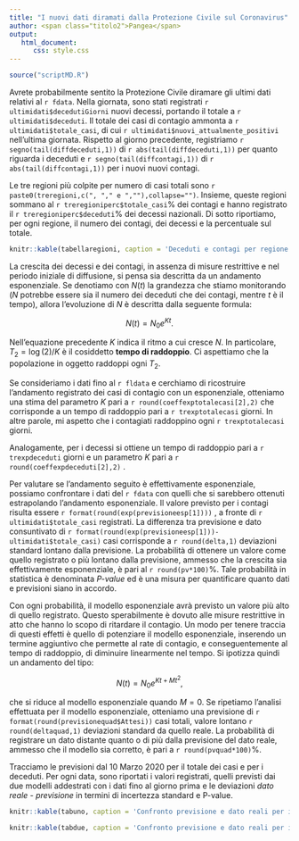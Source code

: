 ```yaml
---
title: "I nuovi dati diramati dalla Protezione Civile sul Coronavirus"
author: <span class="titolo2">Pangea</span>
output: 
   html_document:
      css: style.css
---
```

```r
source("scriptMD.R")
```


Avrete probabilmente sentito la Protezione Civile diramare gli ultimi dati relativi al <span class="myclass">`r fdata`</span>. Nella giornata, sono stati registrati <span class="myclass">`r ultimidati$decedutiGiorni`</span> nuovi decessi, portando il totale a <span class="myclass">`r ultimidati$deceduti`</span>. Il totale dei casi di contagio ammonta a <span class="myclass">`r ultimidati$totale_casi`</span>, di cui <span class="myclass">`r ultimidati$nuovi_attualmente_positivi`</span> nell'ultima giornata. Rispetto al giorno precedente, registriamo <span class="myclass">`r segno(tail(diffdeceduti,1))`</span> di <span class="myclass">`r abs(tail(diffdeceduti,1))`</span> per quanto riguarda i deceduti e <span class="myclass">`r segno(tail(diffcontagi,1))`</span> di <span class="myclass">`r abs(tail(diffcontagi,1))`</span> per i nuovi nuovi contagi. 


Le tre regioni più colpite per numero di casi totali sono <span class="myclass">`r paste0(treregioni,c(", "," e ",""),collapse="")`</span>. Insieme, queste regioni sommano al <span class="myclass">`r treregioniperc$totale_casi`%</span> dei contagi e hanno registrato il <span class="myclass">`r treregioniperc$deceduti`%</span> dei decessi nazionali. Di sotto riportiamo, per ogni regione, il numero dei contagi, dei decessi e la percentuale sul totale.

```r
knitr::kable(tabellaregioni, caption = 'Deceduti e contagi per regione')
```

La crescita dei decessi e dei contagi, in assenza di misure restrittive e nel periodo iniziale di diffusione, si pensa sia descritta da un andamento esponenziale. Se denotiamo con $N(t)$ la grandezza che stiamo monitorando ($N$ potrebbe essere sia il numero dei deceduti che dei contagi, mentre $t$ è il tempo), allora l'evoluzione di $N$ è descritta dalla seguente formula:

$$
N(t) = N_0e^{Kt}.
$$


Nell'equazione precedente $K$ indica il ritmo a cui cresce $N$. In particolare, $T_2 = \log(2)/K$ è  il cosiddetto **tempo di raddoppio**. Ci aspettiamo che la popolazione in oggetto raddoppi ogni $T_2$. 

Se consideriamo i dati fino al <span class="myclass">`r fldata`</span> e cerchiamo di ricostruire l'andamento registrato dei casi di contagio con un esponenziale, otteniamo una stima del parametro $K$ pari a <span class="myclass">`r round(coeffexptotalecasi[2],2)`</span> che corrisponde a un tempo di raddoppio pari a <span class="myclass">`r trexptotalecasi `</span> giorni. In altre parole, mi aspetto che i contagiati raddoppino ogni <span class="myclass">`r trexptotalecasi`</span> giorni. 

Analogamente, per i decessi si ottiene un tempo di raddoppio pari a <span class="myclass">`r trexpdeceduti`</span>  giorni e un parametro $K$ pari a <span class="myclass">`r round(coeffexpdeceduti[2],2)`</span> .

Per valutare se l'andamento seguito è effettivamente esponenziale, possiamo confrontare i dati del <span class="myclass">`r fdata`</span>  con quelli che si sarebbero ottenuti estrapolando l'andamento esponenziale. Il valore previsto per i contagi risulta essere <span class="myclass">`r format(round(exp(previsioneesp[1])))`</span> , a fronte di <span class="myclass">`r ultimidati$totale_casi`</span> registrati. La differenza tra previsione e dato consuntivato di <span class="myclass">`r format(round(exp(previsioneesp[1]))-ultimidati$totale_casi)`</span> casi corrisponde a <span class="myclass">`r round(delta,1)`</span>  deviazioni standard lontano dalla previsione. La probabilità di ottenere un valore come quello registrato o più lontano dalla previsione, ammesso che la crescita sia effettivamente esponenziale, è pari al <span class="myclass">`r round(pv*100)`%</span>. Tale probabilità in statistica è denominata *P-value* ed è una misura per quantificare quanto dati e previsioni siano in accordo. 

Con ogni probabilità, il modello esponenziale avrà previsto un valore più alto di quello registrato. Questo sperabilmente è dovuto alle misure restrittive in atto che hanno lo scopo di ritardare il contagio. Un modo per tenere traccia di questi effetti è quello di potenziare il modello esponenziale, inserendo un termine aggiuntivo che permette al rate di contagio, e conseguentemente al tempo di raddoppio, di diminuire linearmente nel tempo. Si ipotizza quindi un andamento del tipo:

$$
N(t) = N_0e^{Kt + Mt^2},
$$

che si riduce al modello esponenziale quando $M = 0$. Se ripetiamo l'analisi effettuata per il modello esponenziale, otteniamo una previsione di <span class="myclass">`r format(round(previsionequad$Attesi))`</span> casi totali, valore lontano <span class="myclass">`r round(deltaquad,1)`</span> deviazioni standard da quello reale. La probabilità di registrare un dato distante quanto o di più dalla previsione del dato reale, ammesso che il modello sia corretto, è pari a <span class="myclass">`r round(pvquad*100)`%</span>.


Tracciamo le previsioni dal 10 Marzo 2020 per il totale dei casi e per i deceduti. Per ogni data, sono riportati i valori registrati, quelli previsti dai due modelli addestrati con i dati fino al giorno prima e le deviazioni *dato reale - previsione* in termini di incertezza standard e P-value.

```r
knitr::kable(tabuno, caption = 'Confronto previsione e dato reali per i casi totali')
```

```r
knitr::kable(tabdue, caption = 'Confronto previsione e dato reali per i deceduti')
```
 
